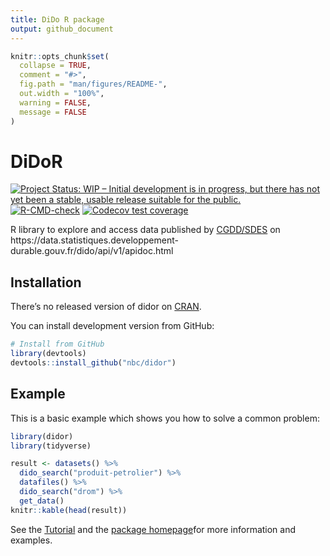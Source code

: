 ```yaml
---
title: DiDo R package
output: github_document
---
```


<!-- README.md is generated from README.Rmd. Please edit that file -->

```r
knitr::opts_chunk$set(
  collapse = TRUE,
  comment = "#>",
  fig.path = "man/figures/README-",
  out.width = "100%",
  warning = FALSE,
  message = FALSE
)
```

# DiDoR

<!-- badges: start -->
[![Project Status: WIP – Initial development is in progress, but there has not yet been a stable, usable release suitable for the public.](https://www.repostatus.org/badges/latest/wip.svg){target='_blank'}](https://www.repostatus.org/#wip)
[![R-CMD-check](https://github.com/nbc/didor/workflows/R-CMD-check/badge.svg)](https://github.com/nbc/didor/actions)
[![Codecov test coverage](https://codecov.io/gh/nbc/didor/branch/main/graph/badge.svg)](https://codecov.io/gh/nbc/didor?branch=main)
<!-- badges: end -->

R library to explore and access data published by [CGDD/SDES](https://www.statistiques.developpement-durable.gouv.fr/) on 
https://data.statistiques.developpement-durable.gouv.fr/dido/api/v1/apidoc.html

## Installation

There's no released version of didor on [CRAN](https://CRAN.R-project.org).

You can install development version from GitHub:

```r
# Install from GitHub
library(devtools)
devtools::install_github("nbc/didor")
```

## Example

This is a basic example which shows you how to solve a common problem:

```r
library(didor)
library(tidyverse)

result <- datasets() %>%
  dido_search("produit-petrolier") %>%
  datafiles() %>%
  dido_search("drom") %>%
  get_data()
knitr::kable(head(result))
```

See the [Tutorial](https://nbc.github.io/didor/articles/premiers_pas.html) and the [package homepage](https://nbc.github.io/didor/)for more information and examples.

